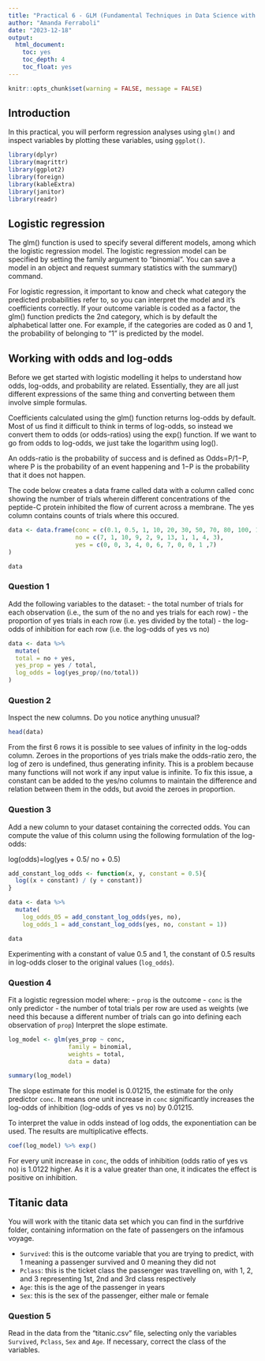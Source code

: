 ```yaml
---
title: "Practical 6 - GLM (Fundamental Techniques in Data Science with R)"
author: "Amanda Ferraboli"
date: "2023-12-18"
output: 
  html_document:
    toc: yes
    toc_depth: 4
    toc_float: yes
---
```


```r
knitr::opts_chunk$set(warning = FALSE, message = FALSE) 
```

## Introduction
In this practical, you will perform regression analyses using `glm()` and inspect variables by plotting these variables, using `ggplot()`.

```r
library(dplyr)
library(magrittr)
library(ggplot2)
library(foreign)
library(kableExtra)
library(janitor)
library(readr)
```

## Logistic regression
The glm() function is used to specify several different models, among which the logistic regression model. The logistic regression model can be specified by setting the family argument to “binomial”. You can save a model in an object and request summary statistics with the summary() command.

For logistic regression, it important to know and check what category the predicted probabilities refer to, so you can interpret the model and it’s coefficients correctly. If your outcome variable is coded as a factor, the glm() function predicts the 2nd category, which is by default the alphabetical latter one. For example, if the categories are coded as 0 and 1, the probability of belonging to “1” is predicted by the model.

## Working with odds and log-odds
Before we get started with logistic modelling it helps to understand how odds, log-odds, and probability are related. Essentially, they are all just different expressions of the same thing and converting between them involve simple formulas.

Coefficients calculated using the glm() function returns log-odds by default. Most of us find it difficult to think in terms of log-odds, so instead we convert them to odds (or odds-ratios) using the exp() function. If we want to go from odds to log-odds, we just take the logarithm using log().

An odds-ratio is the probability of success and is defined as Odds=P/1−P, where P is the probability of an event happening and 1−P is the probability that it does not happen.

The code below creates a data frame called data with a column called conc showing the number of trials wherein different concentrations of the peptide-C protein inhibited the flow of current across a membrane. The yes column contains counts of trials where this occured.

```r
data <- data.frame(conc = c(0.1, 0.5, 1, 10, 20, 30, 50, 70, 80, 100, 150),
                   no = c(7, 1, 10, 9, 2, 9, 13, 1, 1, 4, 3),
                   yes = c(0, 0, 3, 4, 0, 6, 7, 0, 0, 1 ,7)
) 

data
```

### Question 1
Add the following variables to the dataset:
- the total number of trials for each observation (i.e., the sum of the no and yes trials for each row)
- the proportion of yes trials in each row (i.e. yes divided by the total)
- the log-odds of inhibition for each row (i.e. the log-odds of yes vs no)

```r
data <- data %>% 
  mutate(
  total = no + yes,
  yes_prop = yes / total,
  log_odds = log(yes_prop/(no/total))
)
```

### Question 2
Inspect the new columns. Do you notice anything unusual?
```r
head(data)
```
From the first 6 rows it is possible to see values of infinity in the log-odds column. Zeroes in the proportions of yes trials make the odds-ratio zero, the log of zero is undefined, thus generating infinity. This is a problem because many functions will not work if any input value is infinite. To fix this issue, a constant can be added to the yes/no columns to maintain the difference and relation between them in the odds, but avoid the zeroes in proportion. 

### Question 3
Add a new column to your dataset containing the corrected odds.
You can compute the value of this column using the following formulation of the log-odds:

log(odds)=log(yes + 0.5/ no + 0.5)

```r
add_constant_log_odds <- function(x, y, constant = 0.5){
  log((x + constant) / (y + constant))
}

data <- data %>%
  mutate(
    log_odds_05 = add_constant_log_odds(yes, no),
    log_odds_1 = add_constant_log_odds(yes, no, constant = 1))

data
```
Experimenting with a constant of value 0.5 and 1, the constant of 0.5 results in log-odds closer to the original values (`log_odds`). 

### Question 4
Fit a logistic regression model where:
- `prop` is the outcome
- `conc` is the only predictor
- the number of total trials per row are used as weights (we need this because a different number of trials can go into defining each observation of `prop`)
Interpret the slope estimate.

```r
log_model <- glm(yes_prop ~ conc,
                 family = binomial,
                 weights = total,
                 data = data)

summary(log_model)
```
The slope estimate for this model is 0.01215, the estimate for the only predictor `conc`. It means one unit increase in `conc` significantly increases the log-odds of inhibition (log-odds of yes vs no) by 0.01215. 

To interpret the value in odds instead of log odds, the exponentiation can be used. The results are multiplicative effects.
```r
coef(log_model) %>% exp()
```

For every unit increase in `conc`, the odds of inhibition (odds ratio of yes vs no) is 1.0122 higher. As it is a value greater than one, it indicates the effect is positive on inhibition.

## Titanic data
You will work with the titanic data set which you can find in the surfdrive folder, containing information on the fate of passengers on the infamous voyage.

- `Survived`: this is the outcome variable that you are trying to predict, with 1 meaning a passenger survived and 0 meaning they did not
- `Pclass`: this is the ticket class the passenger was travelling on, with 1, 2, and 3 representing 1st, 2nd and 3rd class respectively
- `Age`: this is the age of the passenger in years
- `Sex`: this is the sex of the passenger, either male or female

### Question 5
Read in the data from the “titanic.csv” file, selecting only the variables `Survived`, `Pclass`, `Sex` and `Age`. If necessary, correct the class of the variables.





